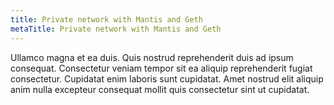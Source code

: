 ```yaml
---
title: Private network with Mantis and Geth
metaTitle: Private network with Mantis and Geth
---
```

Ullamco magna et ea duis. Quis nostrud reprehenderit duis ad ipsum consequat. Consectetur veniam tempor sit ea aliquip reprehenderit fugiat consectetur. Cupidatat enim laboris sunt cupidatat. Amet nostrud elit aliquip anim nulla excepteur consequat mollit quis consectetur sint ut cupidatat.